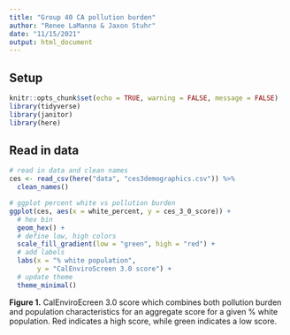 ```yaml
---
title: "Group 40 CA pollution burden"
author: "Renee LaManna & Jaxon Stuhr"
date: "11/15/2021"
output: html_document
---
```


## Setup

```r
knitr::opts_chunk$set(echo = TRUE, warning = FALSE, message = FALSE)
library(tidyverse)
library(janitor)
library(here)
```

## Read in data

```r
# read in data and clean names
ces <- read_csv(here("data", "ces3demographics.csv")) %>% 
  clean_names()
```

```r
# ggplot percent white vs pollution burden
ggplot(ces, aes(x = white_percent, y = ces_3_0_score)) + 
  # hex bin
  geom_hex() +
  # define low, high colors
  scale_fill_gradient(low = "green", high = "red") + 
  # add labels
  labs(x = "% white population",
       y = "CalEnviroScreen 3.0 score") +
  # update theme
  theme_minimal()  


```

**Figure 1.** CalEnviroEcreen 3.0 score which combines both pollution burden and population characteristics for an aggregate score for a given % white population. Red indicates a high score, while green indicates a low score.
